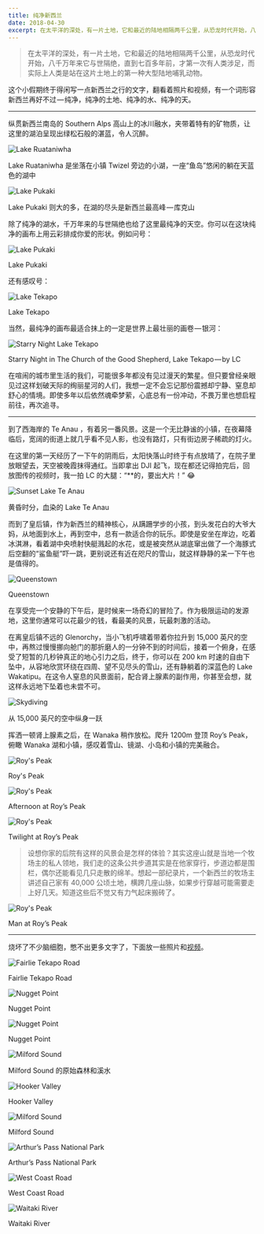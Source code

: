 ```yaml
---
title: 纯净新西兰
date: 2018-04-30
excerpt: 在太平洋的深处，有一片土地，它和最近的陆地相隔两千公里，从恐龙时代开始，八千万年来它与世隔绝，直到七百多年前，才第一次有人类涉足，而实际上人类是站在这片土地上的第一种大型陆地哺乳动物…
---
```


> 在太平洋的深处，有一片土地，它和最近的陆地相隔两千公里，从恐龙时代开始，八千万年来它与世隔绝，直到七百多年前，才第一次有人类涉足，而实际上人类是站在这片土地上的第一种大型陆地哺乳动物。

这个小假期终于得闲写一点新西兰之行的文字，翻看着照片和视频，有一个词形容新西兰再好不过 — 纯净，纯净的土地、纯净的水、纯净的天。

<hr class="divider" />

纵贯新西兰南岛的 Southern Alps 高山上的冰川融水，夹带着特有的矿物质，让这里的湖泊呈现出绿松石般的湛蓝，令人沉醉。

![Lake Ruataniwha](../assets/pure-new-zealand/lake-ruataniwha.jpg)

<p className="figure-caption">Lake Ruataniwha 是坐落在小镇 Twizel 旁边的小湖，一座“鱼岛”悠闲的躺在天蓝色的湖中</p>

![Lake Pukaki](../assets/pure-new-zealand/lake-pukaki.jpg)

<p className="figure-caption">Lake Pukaki 则大的多，在湖的尽头是新西兰最高峰 — 库克山</p>

除了纯净的湖水，千万年来的与世隔绝也给了这里最纯净的天空。你可以在这块纯净的画布上用云彩排成你爱的形状。例如问号：

![Lake Pukaki](../assets/pure-new-zealand/lake-pukaki-2.jpg)

<p className="figure-caption">Lake Pukaki</p>

还有感叹号：

![Lake Tekapo](../assets/pure-new-zealand/lake-tekapo.jpg)

<p className="figure-caption">Lake Tekapo</p>

当然，最纯净的画布最适合抹上的一定是世界上最壮丽的画卷 — 银河：

![Starry Night Lake Tekapo](../assets/pure-new-zealand/starry-night-lake-tekapo.jpg)

<p className="figure-caption">Starry Night in The Church of the Good Shepherd, Lake Tekapo — by LC</p>

在喧闹的城市里生活的我们，可能很多年都没有见过漫天的繁星。但只要曾经亲眼见过这样划破天际的绚丽星河的人们，我想一定不会忘记那份震撼却宁静、窒息却舒心的情境。即使多年以后依然魂牵梦萦，心底总有一份冲动，不畏万里也想启程前往，再次追寻。

<hr class="divider" />

到了西海岸的 Te Anau ，有着另一番风景。这是一个无比静谧的小镇，在夜幕降临后，宽阔的街道上就几乎看不见人影，也没有路灯，只有街边房子稀疏的灯火。

在这里的第一天经历了一下午的阴雨后，太阳快落山时终于有点放晴了，在院子里放眼望去，天空被晚霞抹得通红。当即拿出 DJI 起飞，现在都还记得拍完后，回放图传的视频时，我一拍 LC 的大腿：“**的，要出大片！” 😂

![Sunset Lake Te Anau](../assets/pure-new-zealand/sunset-lake-te-anau.jpg)

<p className="figure-caption">黄昏时分，血染的 Lake Te Anau</p>

而到了皇后镇，作为新西兰的精神核心，从蹒跚学步的小孩，到头发花白的大爷大妈，从地面到水上，再到空中，总有一款适合你的玩乐。即使是安坐在岸边，吃着冰淇淋，看着湖中央喷射快艇溅起的水花，或是被突然从湖底窜出做了一个海豚式后空翻的“鲨鱼艇”吓一跳，更别说还有近在咫尺的雪山，就这样静静的呆一下午也是值得的。

![Queenstown](../assets/pure-new-zealand/queenstown.jpg)

<p className="figure-caption">Queenstown</p>

在享受完一个安静的下午后，是时候来一场奇幻的冒险了。作为极限运动的发源地，这里你通常可以花最少的钱，看最美的风景，玩最刺激的活动。

在离皇后镇不远的 Glenorchy，当小飞机呼啸着带着你拉升到 15,000 英尺的空中，再熬过慢慢挪向舱门的那折磨人的一分钟不到的时间后，接着一个俯身，在感受了短暂的几秒钟真正的地心引力之后，终于，你可以在 200 km 时速的自由下坠中，从容地欣赏环绕在四周、望不见尽头的雪山，还有静躺着的深蓝色的 Lake Wakatipu。在这令人窒息的风景面前，配合肾上腺素的副作用，你甚至会想，就这样永远地下坠着也未尝不可。

![Skydiving](../assets/pure-new-zealand/skydiving.jpg)

<p className="figure-caption">从 15,000 英尺的空中纵身一跃</p>

挥洒一顿肾上腺素之后，在 Wanaka 稍作放松。爬升 1200m 登顶 Roy’s Peak，俯瞰 Wanaka 湖和小镇，感叹着雪山、镜湖、小岛和小镇的完美融合。

![Roy's Peak](../assets/pure-new-zealand/roys-peak.jpg)

<p className="figure-caption">Roy's Peak</p>

![Roy's Peak](../assets/pure-new-zealand/afternoon-roys-peak.jpg)

<p className="figure-caption">Afternoon at Roy’s Peak</p>

![Roy's Peak](../assets/pure-new-zealand/twilight-roys-peak.jpg)

<p className="figure-caption">Twilight at Roy’s Peak</p>

> 设想你家的后院有这样的风景会是怎样的体验？其实这座山就是当地一个牧场主的私人领地，我们走的这条公共步道其实是在他家穿行，步道边都是围栏，偶尔还能看见几只走散的绵羊。想起一部纪录片，一个新西兰的牧场主讲述自己家有 40,000 公顷土地，横跨几座山脉，如果步行穿越可能需要走上好几天。知道这些后不觉又有力气起床搬砖了。

![Roy's Peak](../assets/pure-new-zealand/roys-peak-2.jpg)

<p className="figure-caption">Man at Roy’s Peak</p>

<hr class="divider" />

烧坏了不少脑细胞，憋不出更多文字了，下面放一些照片和[视频](https://www.skypixel.com/videos/dedf9b4f-da5a-4a04-9490-12d09d8211e5)。

![Fairlie Tekapo Road](../assets/pure-new-zealand/fairlie-tekapo-road.jpg)

<p className="figure-caption">Fairlie Tekapo Road</p>

![Nugget Point](../assets/pure-new-zealand/nugget-point.jpg)

<p className="figure-caption">Nugget Point</p>

![Nugget Point](../assets/pure-new-zealand/nugget-point-2.jpg)

<p className="figure-caption">Nugget Point</p>

![Milford Sound](../assets/pure-new-zealand/milford-sound.jpg)

<p className="figure-caption">Milford Sound 的原始森林和溪水</p>

![Hooker Valley](../assets/pure-new-zealand/hooker-valley.jpg)

<p className="figure-caption">Hooker Valley</p>

![Milford Sound](../assets/pure-new-zealand/milford-sound-2.jpg)

<p className="figure-caption">Milford Sound</p>

![Arthur’s Pass National Park](../assets/pure-new-zealand/arthurs-path.jpg)

<p className="figure-caption">Arthur’s Pass National Park</p>

![West Coast Road](../assets/pure-new-zealand/west-coast-road.jpg)

<p className="figure-caption">West Coast Road</p>

![Waitaki River](../assets/pure-new-zealand/waitaki-river.jpg)

<p className="figure-caption">Waitaki River</p>
